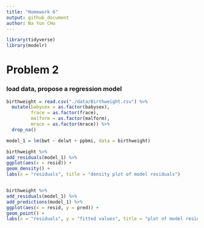 ```yaml
---
title: "Homework 6"
output: github_document
author: Na Yun CHo
---
```


```r
library(tidyverse)
library(modelr)
```


# Problem 2 
### load data, propose a regression model
```r
birthweight = read.csv("./data/Birthweight.csv") %>%
  mutate(babysex = as.factor(babysex),
         frace = as.factor(frace),
         malform = as.factor(malform),
         mrace = as.factor(mrace)) %>%
  drop_na()

model_1 = lm(bwt ~ delwt + ppbmi, data = birthweight)

birthweight %>% 
add_residuals(model_1) %>%
ggplot(aes(x = resid)) +
geom_density() +
labs(x = "residuals", title = "density plot of model residuals")


birthweight %>%
add_residuals(model_1) %>%
add_predictions(model_1) %>%
ggplot(aes(x = resid, y = pred)) +
geom_point() +
labs(x = "residuals", y = "fitted values", title = "plot of model residuals against fitted values")
```

